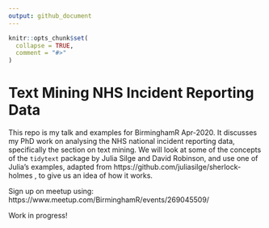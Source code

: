 ```yaml
---
output: github_document
---
```


<!-- README.md is generated from README.Rmd. Please edit that file -->

```r
knitr::opts_chunk$set(
  collapse = TRUE,
  comment = "#>"
)
```

# Text Mining NHS Incident Reporting Data

<!-- badges: start -->
<!-- badges: end -->

This repo is my talk and examples for BirminghamR Apr-2020.
It discusses my PhD work on analysing the NHS national incident reporting data, specifically the section on text mining.
We will look at some of the concepts of the `tidytext` package by Julia Silge and David Robinson, and use one of Julia's examples, adapted from https://github.com/juliasilge/sherlock-holmes , to give us an idea of how it works.


Sign up on meetup using:  https://www.meetup.com/BirminghamR/events/269045509/

Work in progress!
